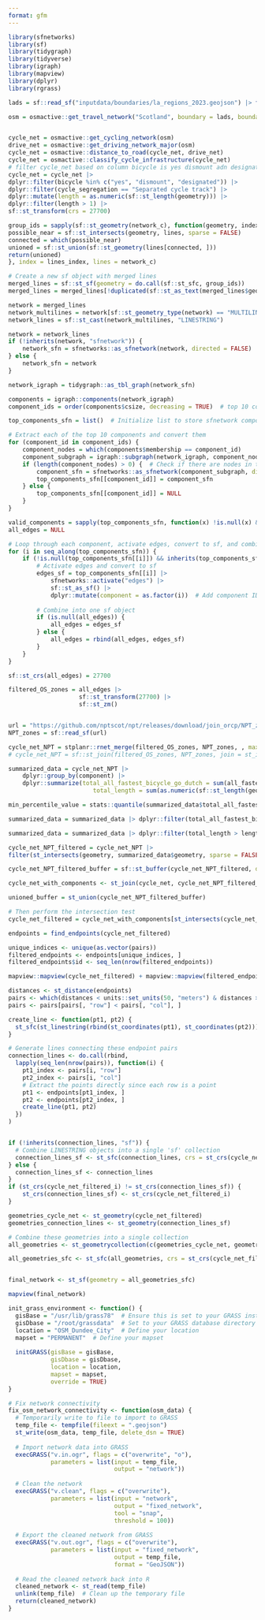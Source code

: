 ```yaml
---
format: gfm
---
```


```r
library(sfnetworks)
library(sf)
library(tidygraph)
library(tidyverse)
library(igraph)
library(mapview)
library(dplyr)
library(rgrass)
```

```r
lads = sf::read_sf("inputdata/boundaries/la_regions_2023.geojson") |> filter(LAD23NM == "City of Edinburgh") |> sf::st_transform(27700)

osm = osmactive::get_travel_network("Scotland", boundary = lads, boundary_type = "clipsrc")


cycle_net = osmactive::get_cycling_network(osm)
drive_net = osmactive::get_driving_network_major(osm)
cycle_net = osmactive::distance_to_road(cycle_net, drive_net)
cycle_net = osmactive::classify_cycle_infrastructure(cycle_net)
# filter cycle_net based on column bicycle is yes dismount adn designated
cycle_net = cycle_net |>
dplyr::filter(bicycle %in% c("yes", "dismount", "designated")) |>
dplyr::filter(cycle_segregation == "Separated cycle track") |>
dplyr::mutate(length = as.numeric(sf::st_length(geometry))) |>
dplyr::filter(length > 1) |>
sf::st_transform(crs = 27700)

group_ids = sapply(sf::st_geometry(network_c), function(geometry, index, lines) {
possible_near = sf::st_intersects(geometry, lines, sparse = FALSE)
connected = which(possible_near)
unioned = sf::st_union(sf::st_geometry(lines[connected, ]))
return(unioned)
}, index = lines_index, lines = network_c)

# Create a new sf object with merged lines
merged_lines = sf::st_sf(geometry = do.call(sf::st_sfc, group_ids))
merged_lines = merged_lines[!duplicated(sf::st_as_text(merged_lines$geometry)), ]    

network = merged_lines
network_multilines = network[sf::st_geometry_type(network) == "MULTILINESTRING", ]
network_lines = sf::st_cast(network_multilines, "LINESTRING")

network = network_lines
if (!inherits(network, "sfnetwork")) {
    network_sfn = sfnetworks::as_sfnetwork(network, directed = FALSE)
} else {
    network_sfn = network
}

network_igraph = tidygraph::as_tbl_graph(network_sfn)   

components = igraph::components(network_igraph)
component_ids = order(components$csize, decreasing = TRUE)  # top 10 components by size

top_components_sfn = list()  # Initialize list to store sfnetwork components

# Extract each of the top 10 components and convert them
for (component_id in component_ids) {
    component_nodes = which(components$membership == component_id)
    component_subgraph = igraph::subgraph(network_igraph, component_nodes)
    if (length(component_nodes) > 0) {  # Check if there are nodes in the component
        component_sfn = sfnetworks::as_sfnetwork(component_subgraph, directed = FALSE)
        top_components_sfn[[component_id]] = component_sfn
    } else {
        top_components_sfn[[component_id]] = NULL
    }
}

valid_components = sapply(top_components_sfn, function(x) !is.null(x) && inherits(x, "sfnetwork"))
all_edges = NULL

# Loop through each component, activate edges, convert to sf, and combine
for (i in seq_along(top_components_sfn)) {
    if (!is.null(top_components_sfn[[i]]) && inherits(top_components_sfn[[i]], "sfnetwork")) {
        # Activate edges and convert to sf
        edges_sf = top_components_sfn[[i]] |>
            sfnetworks::activate("edges") |>
            sf::st_as_sf() |>
            dplyr::mutate(component = as.factor(i))  # Add component ID
        
        # Combine into one sf object
        if (is.null(all_edges)) {
            all_edges = edges_sf
        } else {
            all_edges = rbind(all_edges, edges_sf)
        }
    }
}

sf::st_crs(all_edges) = 27700

filtered_OS_zones = all_edges |> 
                    sf::st_transform(27700) |> 
                    sf::st_zm()


url = "https://github.com/nptscot/npt/releases/download/join_orcp/NPT_zones.geojson"
NPT_zones = sf::read_sf(url)

cycle_net_NPT = stplanr::rnet_merge(filtered_OS_zones, NPT_zones, , max_angle_diff = 10, dist = 1, segment_length = 5, funs = list(all_fastest_bicycle_go_dutch = mean))          
# cycle_net_NPT = sf::st_join(filtered_OS_zones, NPT_zones, join = st_intersects)

summarized_data = cycle_net_NPT |>
    dplyr::group_by(component) |>
    dplyr::summarize(total_all_fastest_bicycle_go_dutch = sum(all_fastest_bicycle_go_dutch, na.rm = TRUE),
                        total_length = sum(as.numeric(sf::st_length(geometry)), na.rm = TRUE))

min_percentile_value = stats::quantile(summarized_data$total_all_fastest_bicycle_go_dutch, probs = percentile_value, na.rm = TRUE)

summarized_data = summarized_data |> dplyr::filter(total_all_fastest_bicycle_go_dutch > min_percentile_value)

summarized_data = summarized_data |> dplyr::filter(total_length > length_threshold)

cycle_net_NPT_filtered = cycle_net_NPT |>
filter(st_intersects(geometry, summarized_data$geometry, sparse = FALSE) |> apply(1, any))

cycle_net_NPT_filtered_buffer = sf::st_buffer(cycle_net_NPT_filtered, dist = 15)

cycle_net_with_components <- st_join(cycle_net, cycle_net_NPT_filtered_buffer[, c("geometry", "component")], join = st_within)

unioned_buffer = st_union(cycle_net_NPT_filtered_buffer)

# Then perform the intersection test
cycle_net_filtered = cycle_net_with_components[st_intersects(cycle_net_with_components, unioned_buffer, sparse = FALSE), ]

endpoints = find_endpoints(cycle_net_filtered)

unique_indices <- unique(as.vector(pairs))
filtered_endpoints <- endpoints[unique_indices, ]
filtered_endpoints$id <- seq_len(nrow(filtered_endpoints))

mapview::mapview(cycle_net_filtered) + mapview::mapview(filtered_endpoints)

distances <- st_distance(endpoints)
pairs <- which(distances < units::set_units(50, "meters") & distances > units::set_units(0, "meters"), arr.ind = TRUE)
pairs <- pairs[pairs[, "row"] < pairs[, "col"], ]

create_line <- function(pt1, pt2) {
  st_sfc(st_linestring(rbind(st_coordinates(pt1), st_coordinates(pt2))), crs = st_crs(pt1))
}

# Generate lines connecting these endpoint pairs
connection_lines <- do.call(rbind, 
  lapply(seq_len(nrow(pairs)), function(i) {
    pt1_index <- pairs[i, "row"]
    pt2_index <- pairs[i, "col"]
    # Extract the points directly since each row is a point
    pt1 <- endpoints[pt1_index, ]
    pt2 <- endpoints[pt2_index, ]
    create_line(pt1, pt2)
  })
)


if (!inherits(connection_lines, "sf")) {
  # Combine LINESTRING objects into a single 'sf' collection
  connection_lines_sf <- st_sfc(connection_lines, crs = st_crs(cycle_net_filtered_i))
} else {
  connection_lines_sf <- connection_lines
}
if (st_crs(cycle_net_filtered_i) != st_crs(connection_lines_sf)) {
    st_crs(connection_lines_sf) <- st_crs(cycle_net_filtered_i)
}

geometries_cycle_net <- st_geometry(cycle_net_filtered)
geometries_connection_lines <- st_geometry(connection_lines_sf)

# Combine these geometries into a single collection
all_geometries <- st_geometrycollection(c(geometries_cycle_net, geometries_connection_lines))

all_geometries_sfc <- st_sfc(all_geometries, crs = st_crs(cycle_net_filtered_i))


final_network <- st_sf(geometry = all_geometries_sfc)

mapview(final_network)
```


```r
init_grass_environment <- function() {
  gisBase = "/usr/lib/grass78"  # Ensure this is set to your GRASS installation path
  gisDbase = "/root/grassdata"  # Set to your GRASS database directory
  location = "OSM_Dundee_City"  # Define your location
  mapset = "PERMANENT"  # Define your mapset
  
  initGRASS(gisBase = gisBase,
            gisDbase = gisDbase,
            location = location,
            mapset = mapset,
            override = TRUE)
}

# Fix network connectivity
fix_osm_network_connectivity <- function(osm_data) {
  # Temporarily write to file to import to GRASS
  temp_file <- tempfile(fileext = ".geojson")
  st_write(osm_data, temp_file, delete_dsn = TRUE)
  
  # Import network data into GRASS
  execGRASS("v.in.ogr", flags = c("overwrite", "o"), 
            parameters = list(input = temp_file, 
                              output = "network"))
  
  # Clean the network
  execGRASS("v.clean", flags = c("overwrite"),
            parameters = list(input = "network", 
                              output = "fixed_network", 
                              tool = "snap", 
                              threshold = 100))
  
  # Export the cleaned network from GRASS
  execGRASS("v.out.ogr", flags = c("overwrite"), 
            parameters = list(input = "fixed_network", 
                              output = temp_file, 
                              format = "GeoJSON"))
  
  # Read the cleaned network back into R
  cleaned_network <- st_read(temp_file)
  unlink(temp_file)  # Clean up the temporary file
  return(cleaned_network)
}
```